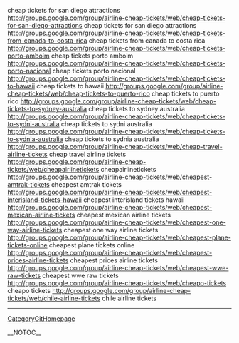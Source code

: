 cheap tickets for san diego attractions http://groups.google.com/group/airline-cheap-tickets/web/cheap-tickets-for-san-diego-attractions cheap tickets for san diego attractions
http://groups.google.com/group/airline-cheap-tickets/web/cheap-tickets-from-canada-to-costa-rica cheap tickets from canada to costa rica
http://groups.google.com/group/airline-cheap-tickets/web/cheap-tickets-porto-amboim cheap tickets porto amboim
http://groups.google.com/group/airline-cheap-tickets/web/cheap-tickets-porto-nacional cheap tickets porto nacional
http://groups.google.com/group/airline-cheap-tickets/web/cheap-tickets-to-hawaii cheap tickets to hawaii
http://groups.google.com/group/airline-cheap-tickets/web/cheap-tickets-to-puerto-rico cheap tickets to puerto rico
http://groups.google.com/group/airline-cheap-tickets/web/cheap-tickets-to-sydney-australia cheap tickets to sydney australia
http://groups.google.com/group/airline-cheap-tickets/web/cheap-tickets-to-sydni-australia cheap tickets to sydni australia
http://groups.google.com/group/airline-cheap-tickets/web/cheap-tickets-to-sydnia-australia cheap tickets to sydnia australia
http://groups.google.com/group/airline-cheap-tickets/web/cheap-travel-airline-tickets cheap travel airline tickets
http://groups.google.com/group/airline-cheap-tickets/web/cheapairlinetickets cheapairlinetickets
http://groups.google.com/group/airline-cheap-tickets/web/cheapest-amtrak-tickets cheapest amtrak tickets
http://groups.google.com/group/airline-cheap-tickets/web/cheapest-interisland-tickets-hawaii cheapest interisland tickets hawaii
http://groups.google.com/group/airline-cheap-tickets/web/cheapest-mexican-airline-tickets cheapest mexican airline tickets
http://groups.google.com/group/airline-cheap-tickets/web/cheapest-one-way-airline-tickets cheapest one way airline tickets
http://groups.google.com/group/airline-cheap-tickets/web/cheapest-plane-tickets-online cheapest plane tickets online
http://groups.google.com/group/airline-cheap-tickets/web/cheapest-prices-airline-tickets cheapest prices airline tickets
http://groups.google.com/group/airline-cheap-tickets/web/cheapest-wwe-raw-tickets cheapest wwe raw tickets
http://groups.google.com/group/airline-cheap-tickets/web/cheapo-tickets cheapo tickets
http://groups.google.com/group/airline-cheap-tickets/web/chile-airline-tickets chile airline tickets
----
[[CategoryGitHomepage]]

__NOTOC__